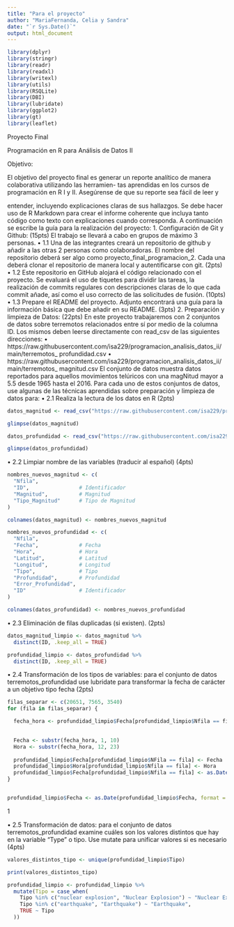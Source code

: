 ```yaml
---
title: "Para el proyecto"
author: "MariaFernanda, Celia y Sandra"
date: "`r Sys.Date()`"
output: html_document
---
```


```r
library(dplyr)
library(stringr)
library(readr)
library(readxl) 
library(writexl) 
library(utils)
library(RSQLite) 
library(DBI)
library(lubridate)
library(ggplot2)
library(gt)
library(leaflet)

```

Proyecto Final

Programación en R para Análisis de Datos II

Objetivo:

El objetivo del proyecto final es generar un reporte analítico de manera colaborativa utilizando las herramien-
tas aprendidas en los cursos de programación en R I y II. Asegúrense de que su reporte sea fácil de leer y

entender, incluyendo explicaciones claras de sus hallazgos. Se debe hacer uso de R Markdown para crear el
informe coherente que incluya tanto código como texto con explicaciones cuando corresponda.
A continuación se escribe la guía para la realización del proyecto:
1. Configuración de Git y Github: (15pts)
El trabajo se llevará a cabo en grupos de máximo 3 personas.
• 1.1 Una de las integrantes creará un repositorio de github y añadir a las otras 2 personas como
colaboradoras. El nombre del repositorio deberá ser algo como proyecto_final_programacion_2. Cada
una deberá clonar el repositorio de manera local y autentificarse con git. (2pts)
• 1.2 Este repositorio en GitHub alojará el código relacionado con el proyecto. Se evaluará el uso de
tiquetes para dividir las tareas, la realización de commits regulares con descripciones claras de lo que
cada commit añade, así como el uso correcto de las solicitudes de fusión. (10pts)
• 1.3 Prepare el README del proyecto. Adjunto encontrará una guía para la información básica que
debe añadir en su README. (3pts)
2. Preparación y limpieza de Datos: (22pts)
En este proyecto trabajaremos con 2 conjuntos de datos sobre terremotos relacionados entre sí por medio de
la columna ID. Los mismos deben leerse directamente con read_csv de las siguientes direcciones:
• https://raw.githubusercontent.com/isa229/programacion_analisis_datos_ii/main/terremotos_
profundidad.csv
• https://raw.githubusercontent.com/isa229/programacion_analisis_datos_ii/main/terremotos_
magnitud.csv
El conjunto de datos muestra datos reportados para aquellos movimientos telúricos con una magNitud mayor
a 5.5 desde 1965 hasta el 2016.
Para cada uno de estos conjuntos de datos, use algunas de las técnicas aprendidas sobre preparación y
limpieza de datos para:
• 2.1 Realiza la lectura de los datos en R (2pts)

```r
datos_magnitud <- read_csv("https://raw.githubusercontent.com/isa229/programacion_analisis_datos_ii/main/terremotos_magnitud.csv")

glimpse(datos_magnitud)

datos_profundidad <- read_csv("https://raw.githubusercontent.com/isa229/programacion_analisis_datos_ii/main/terremotos_profundidad.csv")

glimpse(datos_profundidad)

```

• 2.2 Limpiar nombre de las variables (traducir al español) (4pts)
```r
nombres_nuevos_magnitud <- c(
  "Nfila",
  "ID",                # Identificador
  "Magnitud",          # Magnitud
  "Tipo_Magnitud"      # Tipo de Magnitud
)

colnames(datos_magnitud) <- nombres_nuevos_magnitud

nombres_nuevos_profundidad <- c(
  "Nfila",
  "Fecha",             # Fecha
  "Hora",              # Hora
  "Latitud",           # Latitud
  "Longitud",          # Longitud
  "Tipo",              # Tipo
  "Profundidad",       # Profundidad
  "Error_Profundidad",
  "ID"                 # Identificador
)

colnames(datos_profundidad) <- nombres_nuevos_profundidad

```

• 2.3 Eliminación de filas duplicadas (si existen). (2pts)
```r
datos_magnitud_limpio <- datos_magnitud %>%
  distinct(ID, .keep_all = TRUE)

profundidad_limpio <- datos_profundidad %>%
  distinct(ID, .keep_all = TRUE)
```

• 2.4 Transformación de los tipos de variables: para el conjunto de datos terremotos_profundidad use
lubridate para transformar la fecha de carácter a un objetivo tipo fecha (2pts)
```r
filas_separar <- c(20651, 7565, 3540)
for (fila in filas_separar) {

  fecha_hora <- profundidad_limpio$Fecha[profundidad_limpio$Nfila == fila]
  

  Fecha <- substr(fecha_hora, 1, 10)
  Hora <- substr(fecha_hora, 12, 23)
  
  profundidad_limpio$Fecha[profundidad_limpio$NFila == fila] <- Fecha
  profundidad_limpio$Hora[profundidad_limpio$Nfila == fila] <- Hora
  profundidad_limpio$Fecha[profundidad_limpio$Nfila == fila] <- as.Date(Fecha,format = "%m/%d/%Y")
}


profundidad_limpio$Fecha <- as.Date(profundidad_limpio$Fecha, format = "%m/%d/%Y")
```
1

• 2.5 Transformación de datos: para el conjunto de datos terremotos_profundidad examine cuáles son los
valores distintos que hay en la variable “Type” o tipo. Use mutate para unificar valores si es necesario
(4pts)
```r
valores_distintos_tipo <- unique(profundidad_limpio$Tipo)

print(valores_distintos_tipo)

profundidad_limpio <- profundidad_limpio %>%
  mutate(Tipo = case_when(
    Tipo %in% c("nuclear explosion", "Nuclear Explosion") ~ "Nuclear Explosion",
    Tipo %in% c("earthquake", "Earthquake") ~ "Earthquake",
    TRUE ~ Tipo
  ))



```

